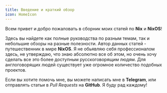 ```yaml
---
title: Введение и краткий обзор
icon: HomeIcon
---
```


Всем привет и добро пожаловать в сборник моих статей по **Nix** и **NixOS**!

Здесь вы найдете как полные руководства по разным темам, так и небольшие обзоры на разные полезности. Автор данных статей - путешественник в мире **NixOS**. Я не обьявляю себя профессионалом здесь, не утверждаю, что знаю абсолютно все об этом, но очень хочу сделать все это более доступным русскоговорящим людям. Для англоговорящих людей существует уже огромное количество подобных проектов.

Если вы хотите помочь мне, вы можете написать мне в **Telegram**, или отправлять статьи в *Pull Requests* на **GitHub**. Я буду рад каждому!
